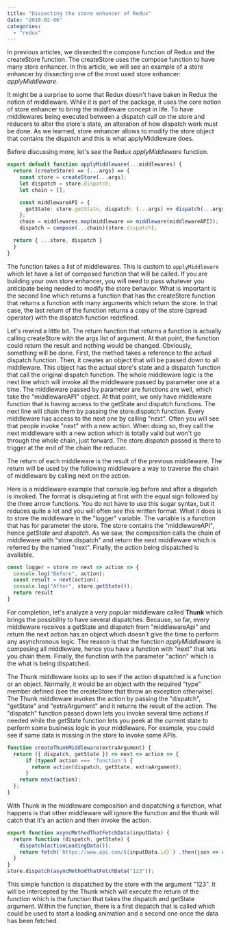 ```yaml
---
title: "Dissecting the store enhancer of Redux"
date: "2018-02-06"
categories: 
  - "redux"
---
```


In previous articles, we dissected the compose function of Redux and the createStore function. The createStore uses the compose function to have many store enhancer. In this article, we will see an example of a store enhancer by dissecting one of the most used store enhancer: _applyMiddleware_.

It might be a surprise to some that Redux doesn't have baken in Redux the notion of middleware. While it is part of the package, it uses the core notion of store enhancer to bring the middleware concept in life. To have middlewares being executed between a dispatch call on the store and reducers to alter the store's state, an alteration of how dispatch work must be done. As we learned, store enhancer allows to modify the store object that contains the dispatch and this is what applyMiddleware does.

Before discussing more, let's see the Redux _applyMiddleware_ function.

```typescript
export default function applyMiddleware(...middlewares) { 
  return (createStore) => (...args) => { 
    const store = createStore(...args); 
    let dispatch = store.dispatch; 
    let chain = [];

    const middlewareAPI = { 
      getState: store.getState, dispatch: (...args) => dispatch(...args) 
    };
    chain = middlewares.map(middleware => middleware(middlewareAPI));
    dispatch = compose(...chain)(store.dispatch);

  return { ...store, dispatch } 
  } 
} 
``` 

The function takes a list of middlewares. This is custom to `applyMiddleware` which let have a list of composed function that will be called. If you are building your own store enhancer, you will need to pass whatever you anticipate being needed to modify the store behavior. What is important is the second line which returns a function that has the createStore function that returns a function with many arguments which return the store. In that case, the last return of the function returns a copy of the store (spread operator) with the dispatch function redefined.

Let's rewind a little bit. The return function that returns a function is actually calling createStore with the args list of argument. At that point, the function could return the result and nothing would be changed. Obviously, something will be done. First, the method takes a reference to the actual dispatch function. Then, it creates an object that will be passed down to all middleware. This object has the actual store's state and a dispatch function that call the original dispatch function. The whole middleware logic is the next line which will invoke all the middleware passed by parameter one at a time. The middleware passed by parameter are functions are well, which take the "middlewareAPI" object. At that point, we only have middleware function that is having access to the getState and dispatch functions. The next line will chain them by passing the store.dispatch function. Every middleware has access to the next one by calling "next". Often you will see that people invoke "next" with a new action. When doing so, they call the next middleware with a new action which is totally valid but won't go through the whole chain, just forward. The store.dispatch passed is there to trigger at the end of the chain the reducer.

The return of each middleware is the result of the previous middleware. The return will be used by the following middleware a way to traverse the chain of middleware by calling next on the action.

Here is a middleware example that console.log before and after a dispatch is invoked. The format is disquieting at first with the equal sign followed by the three arrow functions. You do not have to use this sugar syntax, but it reduces quite a lot and you will often see this written format. What it does is to store the middleware in the "logger" variable. The variable is a function that has for parameter the store. The store contains the "middlewareAPI", hence _getState_ and _dispatch_. As we saw, the composition calls the chain of middleware with "store.dispatch" and return the next middleware which is referred by the named "next". Finally, the action being dispatched is available.

```typescript
const logger = store => next => action => { 
  console.log("Before", action);
  const result = next(action);
  console.log("After", store.getState());
  return result 
} 
``` 

For completion, let's analyze a very popular middleware called **Thunk** which brings the possibility to have several dispatches. Because, so far, every middleware receives a getState and dispatch from "middlewareApi" and return the next action has an object which doesn't give the time to perform any asynchronous logic. The reason is that the function _applyMiddleware_ is composing all middleware, hence you have a function with "next" that lets you chain them. Finally, the function with the parameter "action" which is the what is being dispatched.

The Thunk middleware looks up to see if the action dispatched is a function or an object. Normally, it would be an object with the required "type" member defined (see the createStore that throw an exception otherwise). The Thunk middleware invokes the action by passing the "dispatch", "getState" and "extraArgument" and it returns the result of the action. The "dispatch" function passed down lets you invoke several time actions if needed while the getState function lets you peek at the current state to perform some business logic in your middleware. For example, you could see if some data is missing in the store to invoke some APIs.

```typescript
function createThunkMiddleware(extraArgument) { 
  return ({ dispatch, getState }) => next => action => { 
      if (typeof action === 'function') { 
        return action(dispatch, getState, extraArgument); 
      }
    return next(action); 
  }; 
} 
``` 

With Thunk in the middleware composition and dispatching a function, what happens is that other middleware will ignore the function and the thunk will catch that it's an action and then invoke the action.

```typescript
export function asyncMethodThatFetchData(inputData) { 
  return function (dispatch, getState) { 
    dispatch(actionLoadingData());
    return fetch(`https://www.api.com/${inputData.id}`) .then(json => dispatch(actionDataLoaded(inputData, json)); ) 
  } 
} 
store.dispatch(asyncMethodThatFetchData("123")); 
``` 

This simple function is dispatched by the store with the argument "123". It will be intercepted by the Thunk which will execute the return of the function which is the function that takes the dispatch and getState argument. Within the function, there is a first dispatch that is called which could be used to start a loading animation and a second one once the data has been fetched.
